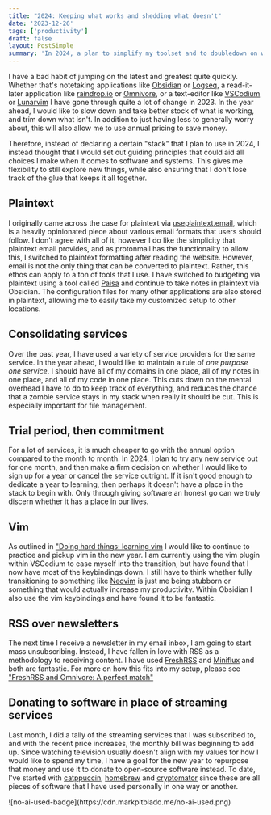 ```yaml
---
title: "2024: Keeping what works and shedding what doesn't"
date: '2023-12-26'
tags: ['productivity']
draft: false 
layout: PostSimple
summary: 'In 2024, a plan to simplify my toolset and to doubledown on what has a proven track-record'
---
```


I have a bad habit of jumping on the latest and greatest quite quickly. Whether that's notetaking applications like [Obsidian](https://obisidian.md) or [Logseq](https://logseq.com), a read-it-later application like [raindrop.io](https://raindrop.io) or [Omnivore](https://omnivore.app), or a text-editor like [VSCodium](https://vscodium.com) or [Lunarvim](https://lunarvim.org) I have gone through quite a lot of change in 2023. In the year ahead, I would like to slow down and take better stock of what is working, and trim down what isn't. In addition to just having less to generally worry about, this will also allow me to use annual pricing to save money.

Therefore, instead of declaring a certain "stack" that I plan to use in 2024, I instead thought that I would set out guiding principles that could aid all choices I make when it comes to software and systems. This gives me flexibility to still explore new things, while also ensuring that I don't lose track of the glue that keeps it all together.

## Plaintext
I originally came across the case for plaintext via [useplaintext.email](https://useplaintext.email), which is a heavily opinionated piece about various email formats that users should follow. I don't agree with all of it, however I do like the simplicity that plaintext email provides, and as protonmail has the functionality to allow this, I switched to plaintext formatting after reading the website. However, email is not the only thing that can be converted to plaintext. Rather, this ethos can apply to a ton of tools that I use. I have switched to budgeting via plaintext using a tool called [Paisa](https://paisa.fyi) and continue to take notes in plaintext via Obsidian. The configuration files for many other applications are also stored in plaintext, allowing me to easily take my customized setup to other locations.

## Consolidating services
Over the past year, I have used a variety of service providers for the same service. In the year ahead, I would like to maintain a rule of *one purpose one service*. I should have all of my domains in one place, all of my notes in one place, and all of my code in one place. This cuts down on the mental overhead I have to do to keep track of everything, and reduces the chance that a zombie service stays in my stack when really it should be cut. This is especially important for file management.

## Trial period, then commitment 
For a lot of services, it is much cheaper to go with the annual option compared to the month to month. In 2024, I plan to try any new service out for one month, and then make a firm decision on whether I would like to sign up for a year or cancel the service outright. If it isn't good enough to dedicate a year to learning, then perhaps it doesn't have a place in the stack to begin with. Only through giving software an honest go can we truly discern whether it has a place in our lives.

## Vim
As outlined in ["Doing hard things: learning vim](/blog/learning-vim) I would like to continue to practice and pickup vim in the new year. I am currently using the vim plugin within VSCodium to ease myself into the transition, but have found that I now have most of the keybindings down. I still have to think whether fully transitioning to something like [Neovim](https://neovim.io) is just me being stubborn or something that would actually increase my productivity. Within Obsidian I also use the vim keybindings and have found it to be fantastic.

## RSS over newsletters
The next time I receive a newsletter in my email inbox, I am going to start mass unsubscribing. Instead, I have fallen in love with RSS as a methodology to receiving content. I have used [FreshRSS](https://freshrss.org) and [Miniflux](https://miniflux.app) and both are fantastic. For more on how this fits into my setup, please see ["FreshRSS and Omnivore: A perfect match"](/blog/fresh-rss-and-omnivore)

## Donating to software in place of streaming services
Last month, I did a tally of the streaming services that I was subscribed to, and with the recent price increases, the monthly bill was beginning to add up. Since watching television usually doesn't align with my values for how I would like to spend my time, I have a goal for the new year to repurpose that money and use it to donate to open-source software instead. To date, I've started with [catppuccin](https://catppuccin.com), [homebrew](https://homebrew.sh) and [cryptomator](https://cryptomator.org) since these are all pieces of software that I have used personally in one way or another. 

<div className="w-1/12">
![no-ai-used-badge](https://cdn.markpitblado.me/no-ai-used.png)
</div>
